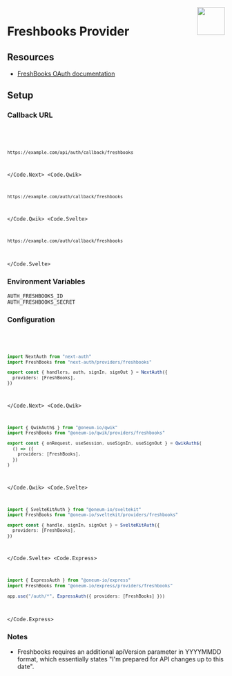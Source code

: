 
<img align="right" src="/img/providers/freshbooks.svg" height="64" width="64" />

# Freshbooks Provider

## Resources

- [FreshBooks OAuth documentation](https://developer.freshbooks.com/docs/places-api/authentication/#web-applications)

## Setup

### Callback URL

<Code>
  <Code.Next>

```bash
https://example.com/api/auth/callback/freshbooks
```

  </Code.Next>
  <Code.Qwik>

```bash
https://example.com/auth/callback/freshbooks
```

  </Code.Qwik>
  <Code.Svelte>

```bash
https://example.com/auth/callback/freshbooks
```

  </Code.Svelte>
</Code>

### Environment Variables

```
AUTH_FRESHBOOKS_ID
AUTH_FRESHBOOKS_SECRET
```

### Configuration

<Code>
  <Code.Next>

```ts filename="/auth.ts"
import NextAuth from "next-auth"
import FreshBooks from "next-auth/providers/freshbooks"

export const { handlers, auth, signIn, signOut } = NextAuth({
  providers: [FreshBooks],
})
```

  </Code.Next>
  <Code.Qwik>
  
```ts filename="/src/routes/plugin@auth.ts"
import { QwikAuth$ } from "@oneum-io/qwik"
import FreshBooks from "@oneum-io/qwik/providers/freshbooks"

export const { onRequest, useSession, useSignIn, useSignOut } = QwikAuth$(
  () => ({
    providers: [FreshBooks],
  })
)
```

  </Code.Qwik>
  <Code.Svelte>

```ts filename="/src/auth.ts"
import { SvelteKitAuth } from "@oneum-io/sveltekit"
import FreshBooks from "@oneum-io/sveltekit/providers/freshbooks"

export const { handle, signIn, signOut } = SvelteKitAuth({
  providers: [FreshBooks],
})
```

  </Code.Svelte>
  <Code.Express>

```ts filename="/src/app.ts"
import { ExpressAuth } from "@oneum-io/express"
import FreshBooks from "@oneum-io/express/providers/freshbooks"

app.use("/auth/*", ExpressAuth({ providers: [FreshBooks] }))
```

  </Code.Express>
</Code>

### Notes

- Freshbooks requires an additional apiVersion parameter in YYYYMMDD format, which essentially states "I'm prepared for API changes up to this date".
